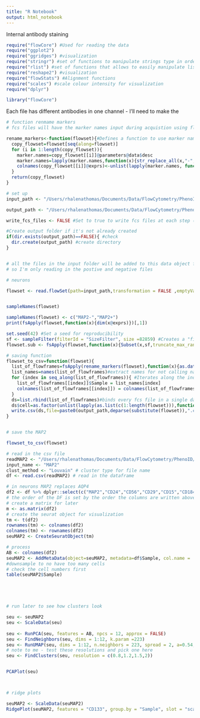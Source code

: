 ```yaml
---
title: "R Notebook"
output: html_notebook
---
```


Internal antibody staining 


```r
require("flowCore") #Used for reading the data
require("ggplot2")
require("ggridges") #visualization
require("stringr") #set of functions to manipulate strings type in order to have nice titles
require("rlist") #set of functions that allows to easily manipulate lists
require("reshape2") #visualization
require("flowStats") #Alignment functions
require("scales") #scale colour intensity for visualization
require("dplyr")

library("flowCore")


```

Each file has different antibodies in one channel - I'll need to make the 

```r
# function renmame markers
# fcs files will have the marker names input during acquistion using flowjo

rename_markers<-function(flowset){#Defines a function to use marker names 
  copy_flowset=flowset[seq(along=flowset)]
  for (i in 1:length(copy_flowset)){
    marker.names=copy_flowset[[i]]@parameters@data$desc
    marker.names=lapply(marker.names,function(x){str_replace_all(x,"-","_")})
    colnames(copy_flowset[[i]]@exprs)<-unlist(lapply(marker.names, function(x){sapply(str_split(x,"_"),head,1)})) 
  }
  return(copy_flowset)
}


```


```r

# set up
input_path <- "/Users/rhalenathomas/Documents/Data/FlowCytometry/PhenoID/Analysis/InternalAB/Gating_2D/MAP2"

output_path <- "/Users/rhalenathomas/Documents/Data/FlowCytometry/PhenoID/Analysis/InternalAB/Gating_2D/MAP2"

write_fcs_files <- FALSE #Set to true to write fcs files at each step (subsampled, transformed, aligned and scaled) - recommanded 

#Create output folder if it's not already created
if(dir.exists(output_path)==FALSE){ #check
  dir.create(output_path) #create directory
}



```


```r
# all the files in the input folder will be added to this data object flowset
# so I'm only reading in the postive and negative files

# neurons

flowset <- read.flowSet(path=input_path,transformation = FALSE ,emptyValue = FALSE,truncate_max_range = FALSE, package="flowCore") #Create a flowset object



```

```r
sampleNames(flowset)

```

```r

sampleNames(flowset) <- c("MAP2-","MAP2+")
print(fsApply(flowset,function(x){dim(x@exprs)})[,1])


```


```r

set.seed(42) #Set a seed for reproducibility 
sf <- sampleFilter(filterId = "SizeFilter", size =82859) #Creates a "filter" object to subset
flowset.sub <- fsApply(flowset,function(x){Subset(x,sf,truncate_max_range = FALSE)}) #apply the filter on every flowframe

```


```r
# saving function
flowset_to_csv=function(flowset){  
  list_of_flowframes=fsApply(rename_markers(flowset),function(x){as.data.frame(x@exprs)})#Makes a list of dataframes
  list_names=names(list_of_flowframes)#extract names for not calling names() function at each loop
  for (index in seq_along(list_of_flowframes)){ #Iterates along the index for adding sample names
    list_of_flowframes[[index]]$Sample = list_names[index]
    colnames(list_of_flowframes[[index]]) = colnames(list_of_flowframes[[1]]) 
  }
  ds=list.rbind(list_of_flowframes)#binds every fcs file in a single dataframe
  ds$cell=as.factor(unlist(lapply(as.list(c(1:length(flowset))),function(x){c(1:nrow(flowset[[x]]@exprs))})))#add cell IDs - cell count per sample 
  write.csv(ds,file=paste0(output_path,deparse(substitute(flowset)),".csv"))#save the R data for further usage
}



```


```r
# save the MAP2

flowset_to_csv(flowset)

```

```r
# read in the csv file
readMAP2 <- "/Users/rhalenathomas/Documents/Data/FlowCytometry/PhenoID/Analysis/InternalAB/Gating_2D/MAP2flowset.csv"
input_name <- "MAP2"
clust_method <- "Louvain" # cluster type for file name
df <- read.csv(readMAP2) # read in the dataframe

# in neurons MAP2 replaces AQP4
df2 <- df %>% dplyr::select(c("MAP2","CD24","CD56","CD29","CD15","CD184","CD133","CD71","CD44","GLAST","HepaCAM", "CD140a","O4"))
# the order of the DF is set by the order the columns are written above 
# create a matrix for later
m <- as.matrix(df2)
# create the seurat object for visualization
tm <- t(df2)
rownames(tm) <- colnames(df2)
colnames(tm) <- rownames(df2)
seuMAP2 <- CreateSeuratObject(tm)

```


```r
# process 
AB <- colnames(df2)
seuMAP2 <- AddMetaData(object=seuMAP2, metadata=df$Sample, col.name = 'Sample')
#downsample to no have too many cells
# check the cell numbers first
table(seuMAP2$Sample)






```

```r
# run later to see how clusters look

seu <- seuMAP2
seu <- ScaleData(seu)
 
seu <- RunPCA(seu, features = AB, npcs = 12, approx = FALSE)
seu <- FindNeighbors(seu, dims = 1:12, k.param =223)
seu <- RunUMAP(seu, dims = 1:12, n.neighbors = 223, spread = 2, a=0.54,b=0.84, min.dist = 0.5)
# note to me - test these resolutions and pick one here 
seu <- FindClusters(seu, resolution = c(0.8,1.2,1.5,2))


PCAPlot(seu)




```


```r
# ridge plots

seuMAP2 <- ScaleData(seuMAP2)
RidgePlot(seuMAP2, features = "CD133", group.by = "Sample", slot = "scale.data")



```

